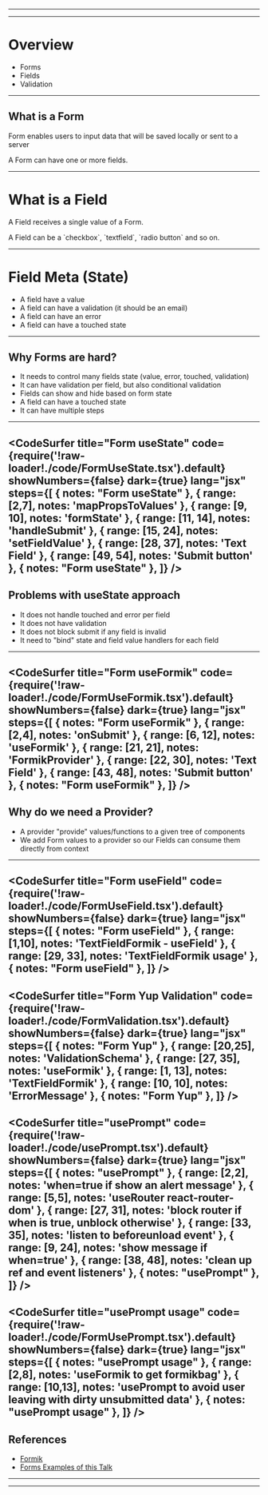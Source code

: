 


<Head>
  <title>Taming Forms with Formik</title>
</Head>

<Cover />

---

<Intro />

---

# Overview

<ul>
    <Appear>
        <li>
            Forms
        </li>
        <li>
            Fields
        </li>
        <li>
            Validation
        </li>
    </Appear>
</ul>

---

## What is a Form

Form enables users to input data that will be saved locally or sent to a server

<Appear>
A Form can have one or more fields.
</Appear>

---

# What is a Field
A Field receives a single value of a Form.

<Appear>
A Field can be a `checkbox`, `textfield`, `radio button` and so on.
</Appear>

---

# Field Meta (State)
<ul>
    <Appear>
        <li>A field have a value</li>
        <li>A field can have a validation (it should be an email)</li>
        <li>A field can have an error</li>
        <li>A field can have a touched state</li>
    </Appear>
</ul>

---

## Why Forms are hard?
<ul>
    <Appear>
        <li>It needs to control many fields state (value, error, touched, validation)</li>
        <li>It can have validation per field, but also conditional validation</li>
        <li>Fields can show and hide based on form state</li>
        <li>A field can have a touched state</li>
        <li>It can have multiple steps</li>
    </Appear>
</ul>

---

<CodeSurfer
  title="Form useState"
  code={require('!raw-loader!./code/FormUseState.tsx').default}
  showNumbers={false}
  dark={true}
  lang="jsx"
  steps={[
    { notes: "Form useState" },
    { range: [2,7], notes: 'mapPropsToValues' },
    { range: [9, 10], notes: 'formState' },
    { range: [11, 14], notes: 'handleSubmit' },
    { range: [15, 24], notes: 'setFieldValue' },
    { range: [28, 37], notes: 'Text Field' },
    { range: [49, 54], notes: 'Submit button' },
    { notes: "Form useState" },
  ]}
/>
---

## Problems with useState approach
<ul>
    <Appear>
        <li>It does not handle touched and error per field</li>
        <li>It does not have validation</li>
        <li>It does not block submit if any field is invalid</li>
        <li>It need to "bind" state and field value handlers for each field</li>
    </Appear>
</ul>

---

<CodeSurfer
  title="Form useFormik"
  code={require('!raw-loader!./code/FormUseFormik.tsx').default}
  showNumbers={false}
  dark={true}
  lang="jsx"
  steps={[
    { notes: "Form useFormik" },
    { range: [2,4], notes: 'onSubmit' },
    { range: [6, 12], notes: 'useFormik' },
    { range: [21, 21], notes: 'FormikProvider' },
    { range: [22, 30], notes: 'Text Field' },
    { range: [43, 48], notes: 'Submit button' },
    { notes: "Form useFormik" },
  ]}
/>
---
## Why do we need a Provider?
- A provider "provide" values/functions to a given tree of components
- We add Form values to a provider so our Fields can consume them directly from context

---
<CodeSurfer
  title="Form useField"
  code={require('!raw-loader!./code/FormUseField.tsx').default}
  showNumbers={false}
  dark={true}
  lang="jsx"
  steps={[
    { notes: "Form useField" },
    { range: [1,10], notes: 'TextFieldFormik - useField' },
    { range: [29, 33], notes: 'TextFieldFormik usage' },
    { notes: "Form useField" },
  ]}
/>
---
<CodeSurfer
  title="Form Yup Validation"
  code={require('!raw-loader!./code/FormValidation.tsx').default}
  showNumbers={false}
  dark={true}
  lang="jsx"
  steps={[
    { notes: "Form Yup" },
    { range: [20,25], notes: 'ValidationSchema' },
    { range: [27, 35], notes: 'useFormik' },
    { range: [1, 13], notes: 'TextFieldFormik' },
    { range: [10, 10], notes: 'ErrorMessage' },
    { notes: "Form Yup" },
  ]}
/>
---
<CodeSurfer
  title="usePrompt"
  code={require('!raw-loader!./code/usePrompt.tsx').default}
  showNumbers={false}
  dark={true}
  lang="jsx"
  steps={[
    { notes: "usePrompt" },
    { range: [2,2], notes: 'when=true if show an alert message' },
    { range: [5,5], notes: 'useRouter react-router-dom' },
    { range: [27, 31], notes: 'block router if when is true, unblock otherwise' },
    { range: [33, 35], notes: 'listen to beforeunload event' },
    { range: [9, 24], notes: 'show message if when=true' },
    { range: [38, 48], notes: 'clean up ref and event listeners' },
    { notes: "usePrompt" },
  ]}
/>
---
<CodeSurfer
  title="usePrompt usage"
  code={require('!raw-loader!./code/FormUsePrompt.tsx').default}
  showNumbers={false}
  dark={true}
  lang="jsx"
  steps={[
    { notes: "usePrompt usage" },
    { range: [2,8], notes: 'useFormik to get formikbag' },
    { range: [10,13], notes: 'usePrompt to avoid user leaving with dirty unsubmitted data' },
    { notes: "usePrompt usage" },
  ]}
/>
---

## References

- [Formik](https://jaredpalmer.com/formik/)
- [Forms Examples of this Talk](https://github.com/sibelius/forms-examples)

---

<Thanks />

---

<Feedback />
